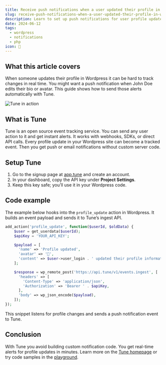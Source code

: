 ```yaml
---
title: Receive push notifications when a user updated their profile in Wordpress
slug: receive-push-notifications-when-a-user-updated-their-profile-in-wordpress
description: Learn to set up push notifications for user profile updates in Wordpress using Tune's event tracking API.
date: 2024-06-12
tags:
  - wordpress
  - notifications
  - php
icon: 👤
---
```


## What this article covers
When someone updates their profile in Wordpress it can be hard to track changes in real time.
You might want a push notification when John Doe edits their bio or avatar.
This guide shows how to send those alerts automatically with Tune.

![Tune in action](https://tune/images/pitch/ops_insitu.jpg)

## What is Tune
Tune is an open source event tracking service. You can send any user action to it and get instant alerts.
It works with webhooks, SDKs, or direct API calls.
Every profile update in your Wordpress site can become a tracked event.
Then you get push or email notifications without custom server code.

## Setup Tune
1. Go to the signup page at [app.tune](https://app.tune) and create an account.
2. In your dashboard, copy the API key under **Project Settings**.
3. Keep this key safe; you’ll use it in your Wordpress code.

## Code example
The example below hooks into the `profile_update` action in Wordpress.
It builds an event payload and sends it to Tune’s ingest API.

```php
add_action('profile_update', function($userId, $oldData) {
    $user = get_userdata($userId);
    $apiKey = 'YOUR_API_KEY';

    $payload = [
      'name' => 'Profile updated',
      'avatar' => '👤',
      'content' => $user->user_login . ' updated their profile information'
    ];

    $response = wp_remote_post('https://api.tune/v1/events.ingest', [
      'headers' => [
        'Content-Type' => 'application/json',
        'Authorization' => 'Bearer ' . $apiKey,
      ],
      'body' => wp_json_encode($payload),
    ]);
});
```

This snippet listens for profile changes and sends a push notification event to Tune.

## Conclusion
With Tune you avoid building custom notification code.
You get real-time alerts for profile updates in minutes.
Learn more on the [Tune homepage](https://tune) or try code samples in the [playground](https://tune/playground).